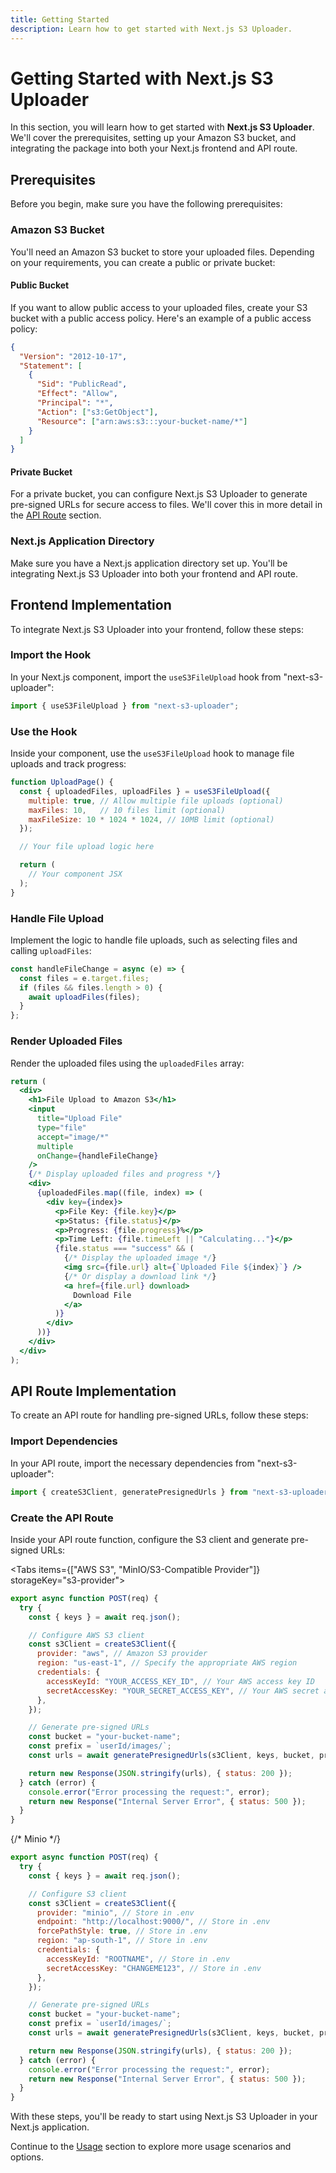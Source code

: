 ```yaml
---
title: Getting Started
description: Learn how to get started with Next.js S3 Uploader.
---
```



# Getting Started with Next.js S3 Uploader

In this section, you will learn how to get started with **Next.js S3 Uploader**. We'll cover the prerequisites, setting up your Amazon S3 bucket, and integrating the package into both your Next.js frontend and API route.

## Prerequisites

Before you begin, make sure you have the following prerequisites:

### Amazon S3 Bucket

You'll need an Amazon S3 bucket to store your uploaded files. Depending on your requirements, you can create a public or private bucket:

#### Public Bucket

If you want to allow public access to your uploaded files, create your S3 bucket with a public access policy. Here's an example of a public access policy:

```json {9} /your-bucket-name/
{
  "Version": "2012-10-17",
  "Statement": [
    {
      "Sid": "PublicRead",
      "Effect": "Allow",
      "Principal": "*",
      "Action": ["s3:GetObject"],
      "Resource": ["arn:aws:s3:::your-bucket-name/*"]
    }
  ]
}
```

#### Private Bucket

For a private bucket, you can configure Next.js S3 Uploader to generate pre-signed URLs for secure access to files. We'll cover this in more detail in the [API Route](/docs/api-route) section.

### Next.js Application Directory

Make sure you have a Next.js application directory set up. You'll be integrating Next.js S3 Uploader into both your frontend and API route.

## Frontend Implementation

To integrate Next.js S3 Uploader into your frontend, follow these steps:

### Import the Hook

In your Next.js component, import the `useS3FileUpload` hook from "next-s3-uploader":

```jsx
import { useS3FileUpload } from "next-s3-uploader";
```

### Use the Hook

Inside your component, use the `useS3FileUpload` hook to manage file uploads and track progress:

```jsx
function UploadPage() {
  const { uploadedFiles, uploadFiles } = useS3FileUpload({
    multiple: true, // Allow multiple file uploads (optional)
    maxFiles: 10,   // 10 files limit (optional)
    maxFileSize: 10 * 1024 * 1024, // 10MB limit (optional)
  });

  // Your file upload logic here

  return (
    // Your component JSX
  );
}
```

### Handle File Upload

Implement the logic to handle file uploads, such as selecting files and calling `uploadFiles`:

```jsx
const handleFileChange = async (e) => {
  const files = e.target.files;
  if (files && files.length > 0) {
    await uploadFiles(files);
  }
};
```

### Render Uploaded Files

Render the uploaded files using the `uploadedFiles` array:

```jsx
return (
  <div>
    <h1>File Upload to Amazon S3</h1>
    <input
      title="Upload File"
      type="file"
      accept="image/*"
      multiple
      onChange={handleFileChange}
    />
    {/* Display uploaded files and progress */}
    <div>
      {uploadedFiles.map((file, index) => (
        <div key={index}>
          <p>File Key: {file.key}</p>
          <p>Status: {file.status}</p>
          <p>Progress: {file.progress}%</p>
          <p>Time Left: {file.timeLeft || "Calculating..."}</p>
          {file.status === "success" && (
            {/* Display the uploaded image */}
            <img src={file.url} alt={`Uploaded File ${index}`} />
            {/* Or display a download link */}
            <a href={file.url} download>
              Download File
            </a>
          )}
        </div>
      ))}
    </div>
  </div>
);
```

## API Route Implementation

To create an API route for handling pre-signed URLs, follow these steps:

### Import Dependencies

In your API route, import the necessary dependencies from "next-s3-uploader":

```javascript filename="app/api/s3-upload.js"
import { createS3Client, generatePresignedUrls } from "next-s3-uploader";
```

### Create the API Route

Inside your API route function, configure the S3 client and generate pre-signed URLs:

<Tabs items={["AWS S3", "MinIO/S3-Compatible Provider"]} storageKey="s3-provider">
<Tab>

```javascript {7} filename="app/api/s3-upload.js"
export async function POST(req) {
  try {
    const { keys } = await req.json();

    // Configure AWS S3 client
    const s3Client = createS3Client({
      provider: "aws", // Amazon S3 provider
      region: "us-east-1", // Specify the appropriate AWS region
      credentials: {
        accessKeyId: "YOUR_ACCESS_KEY_ID", // Your AWS access key ID
        secretAccessKey: "YOUR_SECRET_ACCESS_KEY", // Your AWS secret access key
      },
    });

    // Generate pre-signed URLs
    const bucket = "your-bucket-name";
    const prefix = `userId/images/`;
    const urls = await generatePresignedUrls(s3Client, keys, bucket, prefix);

    return new Response(JSON.stringify(urls), { status: 200 });
  } catch (error) {
    console.error("Error processing the request:", error);
    return new Response("Internal Server Error", { status: 500 });
  }
}
```

</Tab>
{/* Minio */}
<Tab>

```javascript {7-9} filename="app/api/s3-upload.js"
export async function POST(req) {
  try {
    const { keys } = await req.json();

    // Configure S3 client
    const s3Client = createS3Client({
      provider: "minio", // Store in .env
      endpoint: "http://localhost:9000/", // Store in .env
      forcePathStyle: true, // Store in .env
      region: "ap-south-1", // Store in .env
      credentials: {
        accessKeyId: "ROOTNAME", // Store in .env
        secretAccessKey: "CHANGEME123", // Store in .env
      },
    });

    // Generate pre-signed URLs
    const bucket = "your-bucket-name";
    const prefix = `userId/images/`;
    const urls = await generatePresignedUrls(s3Client, keys, bucket, prefix);

    return new Response(JSON.stringify(urls), { status: 200 });
  } catch (error) {
    console.error("Error processing the request:", error);
    return new Response("Internal Server Error", { status: 500 });
  }
}
```

</Tab>
</Tabs>

With these steps, you'll be ready to start using Next.js S3 Uploader in your Next.js application.

Continue to the [Usage](/docs/usage) section to explore more usage scenarios and options.
